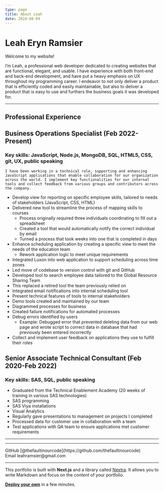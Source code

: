 ```yaml
---
type: page
title: About Leah
date: 2024-08-09
---
```


# Leah Eryn Ramsier

Welcome to my website! 

I’m Leah, a professional web developer dedicated to creating websites that are functional, elegant, and usable. I have experience with both front-end and back-end development, and have put a heavy emphasis on UX throughout my programming career. I endeavor to not only deliver a product that is efficiently coded and easily maintainable, but also to deliver a product that is easy to use and furthers the business goals it was developed for. 

---
## Professional Experience

## Business Operations Specialist (Feb 2022-Present)
### Key skills: JavaScript, Node.js, MongoDB, SQL, HTML5, CSS, git, UX, public speaking

	I have been working in a technical role, supporting and enhancing JavaScript applications that enable collaboration for our organization across the world. I implement key functionalities for our internal tools and collect feedback from various groups and contributors across the company. 

- Develop view for reporting on specific employee skills, tailored to needs of stakeholders (JavaScript, CSS, HTML)
-	Delivered new tool to streamline the process of mapping skills to courses
	  - Process originally required three individuals coordinating to fill out a spreadsheet
    -	Created a tool that would automatically notify the correct individual by email
    - Turned a process that took weeks into one that is completed in days
- Enhance scheduling application by creating a specific view to meet the needs of the education team
    - Rework application logic to meet unique requirements
-	Integrated Luxon into web application to support scheduling across time zones
- Led move of codebase to version control with git and GitHub
-	Developed tool to search employee data tailored to the Global Resource Sharing Team
  -	This replaced a retired tool the team previously relied on
-	Integrated email notifications into internal scheduling tool
-	Present technical features of tools to internal stakeholders
-	Demo tools created and maintained by our team
-	Diagrammed processes for business 
-	Created failure notifications for automated processes
-	Debug errors identified by users
    -	Example: Debugged error that prevented deleting data from our web page and wrote script to correct data in database that had previously been entered incorrectly
-	Collect and implement user feedback on applications they use to fulfill their roles 

## Senior Associate Technical Consultant (Feb 2020-Feb 2022)
### Key skills: SAS, SQL, public speaking

-	Graduated from the Technical Enablement Academy (20 weeks of training in various SAS technologies)
  -	SAS programming
  -	SAS Viya installations
  -	Visual Analytics
  -	Regularly gave presentations to management on projects I completed
-	Processed data for customer use in collaboration with a team
-	Test applications with QA team to ensure applications met customer requirements


---



---
<div>
  GitHub [@thefaultinourcode](https://github.com/thefaultinourcode)
  <br />
  Email leahramsier@gmail.com
</div>

---

This portfolio is built with **Next.js** and a library called [Nextra](https://nextra.vercel.app/). It allows you to write Markdown and focus on the _content_ of your portfolio.

[**Deploy your own**](https://vercel.com/new/clone?repository-url=https://github.com/vercel/next.js/tree/canary/examples/blog&project-name=portfolio&repository-name=portfolio) in a few minutes.
